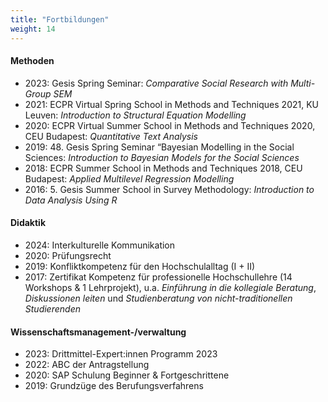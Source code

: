 ```yaml
---
title: "Fortbildungen"
weight: 14
---
```



#### Methoden
- 2023: Gesis Spring Seminar: *Comparative Social Research with Multi-Group SEM*
- 2021: ECPR Virtual Spring School in Methods and Techniques 2021, KU Leuven: *Introduction to Structural Equation Modelling*
- 2020: ECPR Virtual Summer School in Methods and Techniques 2020, CEU Budapest: *Quantitative Text Analysis*
- 2019: 48. Gesis Spring Seminar "Bayesian Modelling in the Social Sciences: *Introduction to Bayesian Models for the Social Sciences*
- 2018: ECPR Summer School in Methods and Techniques 2018, CEU Budapest: *Applied Multilevel Regression Modelling*
- 2016: 5. Gesis Summer School in Survey Methodology: *Introduction to Data Analysis Using R*

#### Didaktik
- 2024: Interkulturelle Kommunikation
- 2020: Prüfungsrecht
- 2019: Konfliktkompetenz für den Hochschulalltag (I + II)
- 2017: Zertifikat Kompetenz für professionelle Hochschullehre (14 Workshops & 1 Lehrprojekt), u.a. *Einführung in die kollegiale Beratung*, *Diskussionen leiten* und *Studienberatung von nicht-traditionellen Studierenden*

#### Wissenschaftsmanagement-/verwaltung
- 2023: Drittmittel-Expert:innen Programm 2023
- 2022: ABC der Antragstellung
- 2020: SAP Schulung Beginner \& Fortgeschrittene
- 2019: Grundzüge des Berufungsverfahrens